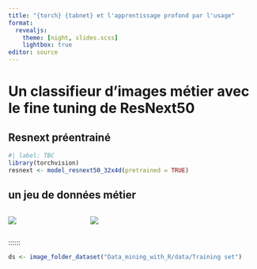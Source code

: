 ```yaml
---
title: "{torch} {tabnet} et l'apprentissage profond par l'usage"
format: 
  revealjs: 
    theme: [night, slides.scss]
    lightbox: true
editor: source
---
```


# Un classifieur d'images métier avec le fine tuning de ResNext50

## Resnext préentrainé

```r
#| label: TBC
library(torchvision)
resnext <- model_resnext50_32x4d(pretrained = TRUE)
```

## un jeu de données métier

::::: {.columns}
::: {.column width="30%"}
![](images/screenshot_testset_plankton.png)
:::

::: {.column width="70%"}
![](Data_mining_with_R/data/Samples/MTLG.2005-05-24.H1/MTLG.2005-05-24.H1+B2_392.jpg)
:::
:::::
::::::


```r
ds <- image_folder_dataset("Data_mining_with_R/data/Training set")
```



